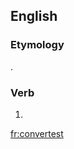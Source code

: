 ==English==

===Etymology===
{{suffix|convert|est|lang=en}}.

===Verb===
{{head|en|verb form}}

# {{en-archaic second-person singular of|convert|lang=en}}

[[fr:convertest]]